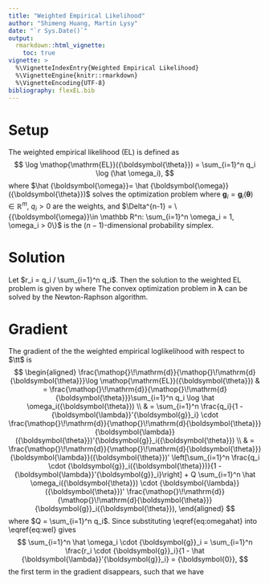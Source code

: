 ```yaml
---
title: "Weighted Empirical Likelihood"
author: "Shimeng Huang, Martin Lysy"
date: "`r Sys.Date()`"
output:
  rmarkdown::html_vignette:
    toc: true
vignette: >
  %\VignetteIndexEntry{Weighted Empirical Likelihood}
  %\VignetteEngine{knitr::rmarkdown}
  %\VignetteEncoding{UTF-8}
bibliography: flexEL.bib
---
```


<script type="text/x-mathjax-config">
MathJax.Hub.Config({
  TeX: { equationNumbers: { autoNumber: "AMS" } }
});
</script>

\DeclareMathOperator*{\argmax}{arg\,max}
\DeclareMathOperator*{\argmin}{arg\,min}
\DeclareMathOperator{\EL}{EL}
\newcommand{\bm}[1]{\boldsymbol{#1}}
\newcommand{\bz}{{\bm{0}}}
\newcommand{\bg}{{\bm{g}}}
\newcommand{\XX}{{\bm{X}}}
\newcommand{\xx}{{\bm{x}}}
\newcommand{\zz}{{\bm{z}}}
\newcommand{\bbe}{{\bm{\beta}}}
\newcommand{\bga}{{\bm{\gamma}}}
\newcommand{\bla}{{\bm{\lambda}}}
\newcommand{\w}{{\omega}}
\newcommand{\bom}{{\bm{\omega}}}
\newcommand{\e}{{\epsilon}}
\newcommand{\tth}{{\bm{\theta}}}
\newcommand{\E}{\textrm{E}}
\newcommand{\F}{\textrm{F}}
\newcommand{\CEL}{\textrm{CEL}}
\newcommand{\SCEL}{\textrm{SCEL}}
\newcommand{\R}{\mathbb R}
\newcommand{\var}{\textrm{var}}
\newcommand{\iid}{\stackrel {\textrm{iid}}{\sim}}
\newcommand{\N}{\mathcal N}
\newcommand{\ud}{\mathop{}\!\mathrm{d}}
\newcommand{\dth}{\frac{\ud}{\ud\tth}}

# Setup

The weighted empirical likelihood (EL) is defined as
$$
\log \EL(\tth) = \sum_{i=1}^n q_i \log (\hat \omega_i),
$$
where $\hat \bom = \hat \bom(\tth)$ solves the optimization problem
\begin{equation}
\max_{\bom} \sum_{i=1}^n q_i \log(\omega_i) \qquad \Big\vert \qquad \sum_{i=1}^n \omega_i \cdot \bg_i = \bz, \quad \bom \in \Delta^{n-1},
\label{eq:wel}
\end{equation}
where $\bg_i  = \bg_i(\tth) \in \mathbb R^m$, $q_i > 0$ are the weights, and $\Delta^{n-1} = \{\bom \in \mathbb R^n: \sum_{i=1}^n \omega_i = 1, \omega_i > 0\}$ is the $(n-1)$-dimensional probability simplex.

# Solution

Let $r_i = q_i / \sum_{i=1}^n q_i$.  Then the solution to the weighted EL problem is given by
\begin{equation}
\hat \omega_i = \frac{r_i}{1 - \hat \bla'\bg_i}, 
\label{eq:omegahat}
\end{equation}
where
\begin{equation}
\begin{aligned}
\hat \bla & = \argmax_{\bla} \sum_{i=1}^n r_i \log^\star\left(1 - \bla'\bg_i; r_i\right), \\
\log^\star(x; r) & = 
\begin{cases} 
\log(x) & x \ge r \\
- \tfrac 1 2 (x/r)^2 + 2 (x/r) - \tfrac 3 2 + \log r & x < r.
\end{cases}
\end{aligned}
\label{eq:optim}
\end{equation}
The convex optimization problem in $\bla$ can be solved by the Newton-Raphson algorithm.

# Gradient

The gradient of the the weighted empirical loglikelihood with respect to $\tt$ is
$$
\begin{aligned}
\dth \log \EL(\tth) & = \dth \sum_{i=1}^n q_i \log \hat \omega_i(\tth) \\
& = \sum_{i=1}^n \frac{q_i}{1 - \bla'\bg_i} \cdot \dth \bla(\tth)'\bg_i(\tth) \\
& = \dth \bla(\tth)' \left[\sum_{i=1}^n \frac{q_i \cdot \bg_i(\tth)}{1 - \bla'\bg_i}\right] + Q \sum_{i=1}^n \hat \omega_i(\tth) \cdot \bla(\tth)' \dth \bg_i(\tth),
\end{aligned}
$$
where $Q = \sum_{i=1}^n q_i$.  Since substituting \\eqref{eq:omegahat} into \\eqref{eq:wel} gives
$$
\sum_{i=1}^n \hat \omega_i \cdot \bg_i = \sum_{i=1}^n \frac{r_i \cdot \bg_i}{1 - \hat \bla'\bg_i} = \bz,
$$
the first term in the gradient disappears, such that we have
\begin{equation}
\dth \log \EL(\tth) = Q \sum_{i=1}^n \hat \omega_i(\tth) \cdot \bla(\tth)' \dth \bg_i(\tth).
\label{eq:gradel}
\end{equation}
